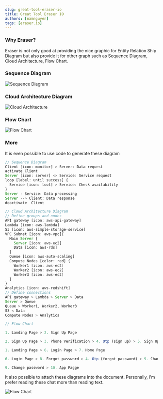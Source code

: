 ```yaml
---
slug: great-tool-eraser-io
title: Great Tool Eraser IO
authors: [namnguyen]
tags: [eraser.io]
---
```


### Why Eraser?

Eraser is not only good at providing the nice graphic for Entity Relation Ship Diagram but also provide it for other graph such as Sequence Diagram, Cloud Architecture, Flow Chart.

### Sequence Diagram

![Sequence Diagram](/img/diagram-export-1-18-2024-6_06_04-PM.png)

### Cloud Architecture Diagram

![Cloud Architecture](/img/diagram-export-1-18-2024-6_05_35-PM.png)

### Flow Chart

![Flow Chart](/img/diagram-export-1-18-2024-6_06_33-PM.png)

### More

It is even possible to use code to generate these diagram

```ts
// Sequence Diagram
Client [icon: monitor] > Server: Data request
activate Client
Server [icon: server] <> Service: Service request
loop [label: until success] {
  Service [icon: tool] > Service: Check availability
}
Server - Service: Data processing
Server --> Client: Data response
deactivate  Client
```

```ts
// Cloud Architecture Diagram
// Define groups and nodes
API gateway [icon: aws-api-gateway]
Lambda [icon: aws-lambda]
S3 [icon: aws-simple-storage-service]
VPC Subnet [icon: aws-vpc]{
  Main Server {
    Server [icon: aws-ec2]
    Data [icon: aws-rds]
  }
  Queue [icon: aws-auto-scaling]
  Compute Nodes [color: red] {
    Worker1 [icon: aws-ec2]
    Worker2 [icon: aws-ec2]
    Worker3 [icon: aws-ec2]
  }
}
Analytics [icon: aws-redshift]
// Define connections
API gateway > Lambda > Server > Data
Server > Queue
Queue > Worker1, Worker2, Worker3
S3 < Data
Compute Nodes > Analytics
```

```ts
// Flow Chart

1. Landing Page > 2. Sign Up Page

2. Sign Up Page > 3. Phone Verification > 4. Otp (sign up) > 5. Sign Up Success Page

1. Landing Page > 6. Login Page > 7. Home Page

6. Login Page > 8. Forgot password > 4. Otp (forgot password) > 9. Change password

9. Change password > 10. App Pagge
```

It also possible to attach these diagrams into the document.
Personally, i'm prefer reading these chat more than reading text.

![Flow Chart](/img/2024-01-19-sample.png)
